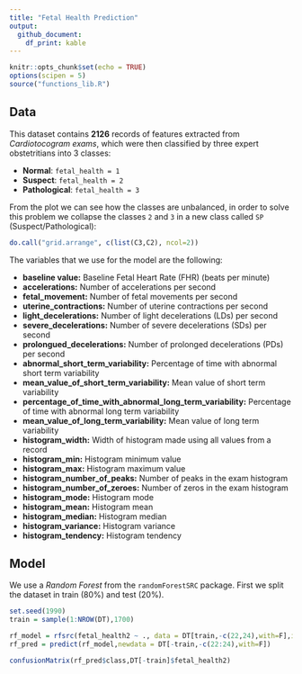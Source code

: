 ```yaml
---
title: "Fetal Health Prediction"
output: 
  github_document:
    df_print: kable
---
```


```r
knitr::opts_chunk$set(echo = TRUE)
options(scipen = 5)
source("functions_lib.R")
```

## Data

This dataset contains **2126** records of features extracted from *Cardiotocogram exams*, which were then classified by three expert obstetritians into 3 classes:

+ **Normal**: `fetal_health = 1`
+ **Suspect**: `fetal_health = 2`
+ **Pathological**: `fetal_health = 3`

From the plot we can see how the classes are unbalanced, in order to solve this problem we collapse the classes `2` and `3` in a new class called `SP` (Suspect/Pathological): 

```r
do.call("grid.arrange", c(list(C3,C2), ncol=2))
```

The variables that we use for the model are the following:

* **baseline value:** Baseline Fetal Heart Rate (FHR) (beats per minute)   
* **accelerations:** Number of accelerations per second
* **fetal_movement:** Number of fetal movements per second    
* **uterine_contractions:** Number of uterine contractions per second
* **light_decelerations:** Number of light decelerations (LDs) per second
* **severe_decelerations:** Number of severe decelerations (SDs) per second
* **prolongued_decelerations:** Number of prolonged decelerations (PDs) per second
* **abnormal_short_term_variability:** Percentage of time with abnormal short term variability
* **mean_value_of_short_term_variability:** Mean value of short term variability
* **percentage_of_time_with_abnormal_long_term_variability:** Percentage of time with abnormal long term variability
* **mean_value_of_long_term_variability:** Mean value of long term variability
* **histogram_width:** Width of histogram made using all values from a record 
* **histogram_min:** Histogram minimum value 
* **histogram_max:** Histogram maximum value 
* **histogram_number_of_peaks:** Number of peaks in the exam histogram 
* **histogram_number_of_zeroes:** Number of zeros in the exam histogram 
* **histogram_mode:** Histogram mode
* **histogram_mean:** Histogram mean
* **histogram_median:** Histogram median
* **histogram_variance:** Histogram variance
* **histogram_tendency:** Histogram tendency

## Model

We use a *Random Forest* from the `randomForestSRC` package. First we split the dataset in train (80%) and test (20%).   

```r
set.seed(1990)
train = sample(1:NROW(DT),1700)

rf_model = rfsrc(fetal_health2 ~ ., data = DT[train,-c(22,24),with=F],importance = TRUE)
rf_pred = predict(rf_model,newdata = DT[-train,-c(22:24),with=F])

confusionMatrix(rf_pred$class,DT[-train]$fetal_health2)
```


